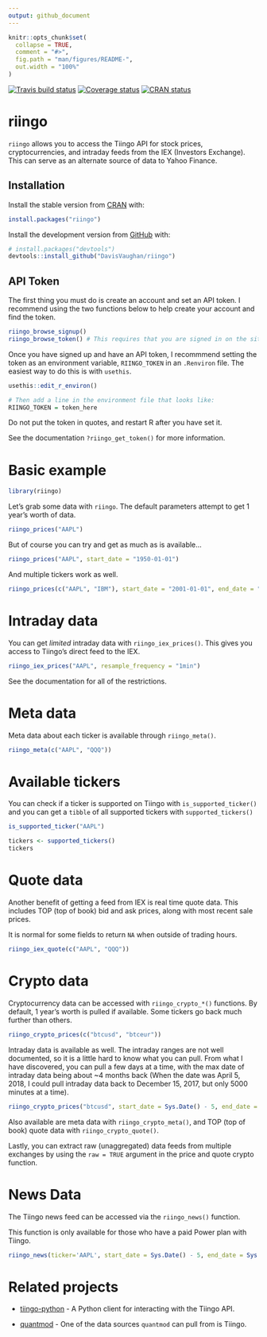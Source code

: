 ```yaml
---
output: github_document
---
```


<!-- README.md is generated from README.Rmd. Please edit that file -->

```r
knitr::opts_chunk$set(
  collapse = TRUE,
  comment = "#>",
  fig.path = "man/figures/README-",
  out.width = "100%"
)
```

[![Travis build status](https://travis-ci.org/business-science/riingo.svg?branch=master)](https://travis-ci.org/business-science/riingo)
[![Coverage status](https://codecov.io/gh/business-science/riingo/branch/master/graph/badge.svg)](https://codecov.io/github/business-science/riingo?branch=master)
[![CRAN status](https://www.r-pkg.org/badges/version/riingo)](https://cran.r-project.org/package=riingo)


# riingo

`riingo` allows you to access the Tiingo API for stock prices, cryptocurrencies,
and intraday feeds from the IEX (Investors Exchange). This can serve as an alternate
source of data to Yahoo Finance.

## Installation

Install the stable version from [CRAN](https://cran.r-project.org/) with:

``` r
install.packages("riingo")
```

Install the development version from [GitHub](https://github.com/) with:

``` r
# install.packages("devtools")
devtools::install_github("DavisVaughan/riingo")
```

## API Token

The first thing you must do is create an account and set an API token. 
I recommend using the two functions below to help create your account and find the token.

```r
riingo_browse_signup()
riingo_browse_token() # This requires that you are signed in on the site once you sign up
```

Once you have signed up and have an API token, I recommmend setting the token 
as an environment variable, `RIINGO_TOKEN` in an `.Renviron` file. The easiest
way to do this is with `usethis`.

```r
usethis::edit_r_environ()

# Then add a line in the environment file that looks like:
RIINGO_TOKEN = token_here
```

Do not put the token in quotes, and restart R after you have set it. 

See the documentation `?riingo_get_token()` for more information.

# Basic example

```r
library(riingo)
```


Let's grab some data with `riingo`. The default parameters attempt to get 1 year's
worth of data.

```r
riingo_prices("AAPL")
```

But of course you can try and get as much as is available...

```r
riingo_prices("AAPL", start_date = "1950-01-01")
```

And multiple tickers work as well.

```r
riingo_prices(c("AAPL", "IBM"), start_date = "2001-01-01", end_date = "2005-01-01", resample_frequency = "monthly")
```


# Intraday data

You can get _limited_ intraday data with `riingo_iex_prices()`. This gives you
access to Tiingo's direct feed to the IEX.

```r
riingo_iex_prices("AAPL", resample_frequency = "1min")
```

See the documentation for all of the restrictions.

# Meta data

Meta data about each ticker is available through `riingo_meta()`.

```r
riingo_meta(c("AAPL", "QQQ"))
```

# Available tickers

You can check if a ticker is supported on Tiingo with `is_supported_ticker()` 
and you can get a `tibble` of all supported tickers with `supported_tickers()`

```r
is_supported_ticker("AAPL")

tickers <- supported_tickers()
tickers
```

# Quote data 

Another benefit of getting a feed from IEX is real time quote data. This includes
TOP (top of book) bid and ask prices, along with most recent sale prices.

It is normal for some fields to return `NA` when outside of trading hours.

```r
riingo_iex_quote(c("AAPL", "QQQ"))
```

# Crypto data

Cryptocurrency data can be accessed with `riingo_crypto_*()` functions. By default,
1 year's worth is pulled if available. Some tickers go back much further than others.

```r
riingo_crypto_prices(c("btcusd", "btceur"))
```

Intraday data is available as well. The intraday ranges are not well documented,
so it is a little hard to know what you can pull. From what I have discovered,
you can pull a few days at a time, with the max date of intraday data being about
~4 months back (When the date was April 5, 2018, I could pull intraday data back
to December 15, 2017, but only 5000 minutes at a time).

```r
riingo_crypto_prices("btcusd", start_date = Sys.Date() - 5, end_date = Sys.Date(), resample_frequency = "1min")
```

Also available are meta data with `riingo_crypto_meta()`, and TOP (top of book) 
quote data with `riingo_crypto_quote()`.

Lastly, you can extract raw (unaggregated) data feeds from multiple exchanges
by using the `raw = TRUE` argument in the price and quote crypto function.

# News Data

The Tiingo news feed can be accessed via the `riingo_news()` function. 

This function is only available for those who have a paid Power plan with Tiingo.

```r
riingo_news(ticker='AAPL', start_date = Sys.Date() - 5, end_date = Sys.Date(), limit=100)
```




# Related projects

* [tiingo-python](https://github.com/hydrosquall/tiingo-python) - A Python client for interacting with the Tiingo API.

* [quantmod](https://github.com/joshuaulrich/quantmod) - One of the data sources `quantmod` can pull from is Tiingo.
